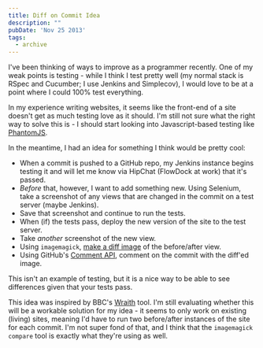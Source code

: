 ```yaml
---
title: Diff on Commit Idea
description: ""
pubDate: 'Nov 25 2013'
tags:
  - archive
---
```



I've been thinking of ways to improve as a programmer recently. One of my weak points is testing - while I think I test pretty well (my normal stack is RSpec and Cucumber; I use Jenkins and Simplecov), I would love to be at a point where I could 100% test everything.

In my experience writing websites, it seems like the front-end of a site doesn't get as much testing love as it should. I'm still not sure what the right way to solve this is - I should start looking into Javascript-based testing like [PhantomJS](http://phantomjs.org).

In the meantime, I had an idea for something I think would be pretty cool:

- When a commit is pushed to a GitHub repo, my Jenkins instance begins testing it and will let me know via HipChat (FlowDock at work) that it's passed.
- *Before* that, however, I want to add something new. Using Selenium, take a screenshot of any views that are changed in the commit on a test server (maybe Jenkins).
- Save that screenshot and continue to run the tests.
- When (if) the tests pass, deploy the new version of the site to the test server.
- Take *another* screenshot of the new view.
- Using `imagemagick`, [make a diff image](http://askubuntu.com/questions/209517/does-diff-exist-for-images) of the before/after view.
- Using GitHub's [Comment API](http://developer.github.com/v3/repos/comments/), comment on the commit with the diff'ed image.

This isn't an example of testing, but it is a nice way to be able to see differences given that your tests pass.

This idea was inspired by BBC's [Wraith](https://github.com/BBC-News/wraith) tool. I'm still evaluating whether this will be a workable solution for my idea - it seems to only work on existing (living) sites, meaning I'd have to run two before/after instances of the site for each commit. I'm not super fond of that, and I think that the `imagemagick compare` tool is exactly what they're using as well.


